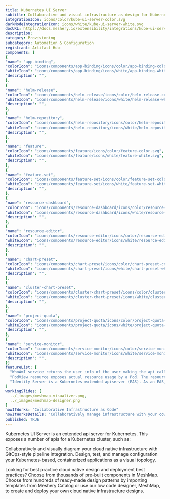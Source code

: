 ```yaml
---
title: Kubernetes UI Server
subtitle: Collaborative and visual infrastructure as design for Kubernetes UI Server
integrationIcon: icons/color/kube-ui-server-color.svg
darkModeIntegrationIcon: icons/white/kube-ui-server-white.svg
docURL: https://docs.meshery.io/extensibility/integrations/kube-ui-server
description: 
category: Provisioning
subcategory: Automation & Configuration
registrant: Artifact Hub
components: [
{
"name": "app-binding",
"colorIcon": "icons/components/app-binding/icons/color/app-binding-color.svg",
"whiteIcon": "icons/components/app-binding/icons/white/app-binding-white.svg",
"description": "",
},
{
"name": "helm-release",
"colorIcon": "icons/components/helm-release/icons/color/helm-release-color.svg",
"whiteIcon": "icons/components/helm-release/icons/white/helm-release-white.svg",
"description": "",
},
{
"name": "helm-repository",
"colorIcon": "icons/components/helm-repository/icons/color/helm-repository-color.svg",
"whiteIcon": "icons/components/helm-repository/icons/white/helm-repository-white.svg",
"description": "",
},
{
"name": "feature",
"colorIcon": "icons/components/feature/icons/color/feature-color.svg",
"whiteIcon": "icons/components/feature/icons/white/feature-white.svg",
"description": "",
},
{
"name": "feature-set",
"colorIcon": "icons/components/feature-set/icons/color/feature-set-color.svg",
"whiteIcon": "icons/components/feature-set/icons/white/feature-set-white.svg",
"description": "",
},
{
"name": "resource-dashboard",
"colorIcon": "icons/components/resource-dashboard/icons/color/resource-dashboard-color.svg",
"whiteIcon": "icons/components/resource-dashboard/icons/white/resource-dashboard-white.svg",
"description": "",
},
{
"name": "resource-editor",
"colorIcon": "icons/components/resource-editor/icons/color/resource-editor-color.svg",
"whiteIcon": "icons/components/resource-editor/icons/white/resource-editor-white.svg",
"description": "",
},
{
"name": "chart-preset",
"colorIcon": "icons/components/chart-preset/icons/color/chart-preset-color.svg",
"whiteIcon": "icons/components/chart-preset/icons/white/chart-preset-white.svg",
"description": "",
},
{
"name": "cluster-chart-preset",
"colorIcon": "icons/components/cluster-chart-preset/icons/color/cluster-chart-preset-color.svg",
"whiteIcon": "icons/components/cluster-chart-preset/icons/white/cluster-chart-preset-white.svg",
"description": "",
},
{
"name": "project-quota",
"colorIcon": "icons/components/project-quota/icons/color/project-quota-color.svg",
"whiteIcon": "icons/components/project-quota/icons/white/project-quota-white.svg",
"description": "",
},
{
"name": "service-monitor",
"colorIcon": "icons/components/service-monitor/icons/color/service-monitor-color.svg",
"whiteIcon": "icons/components/service-monitor/icons/white/service-monitor-white.svg",
"description": "",
}]
featureList: [
  "WhoAmI service returns the user info of the user making the api call.",
  "PodView resource exposes actual resource usage by a Pod. The resource usage information is read from Prometheus.",
  "Identity Server is a Kubernetes extended apiserver (EAS). As an EAS, it has access to the user who is making an api call to the whoami server."
]
workingSlides: [
  ../_images/meshmap-visualizer.png,
  ../_images/meshmap-designer.png
]
howItWorks: "Collaborative Infrastructure as Code"
howItWorksDetails: "Collaboratively manage infrastructure with your coworkers synchronously sharing the same designs."
published: TRUE
---
```

<p>
Kubernetes UI Server is an extended api server for Kubernetes. This exposes a number of apis for a Kubernetes cluster, such as:
</p>
<p>
    Collaboratively and visually diagram your cloud native infrastructure with GitOps-style pipeline integration. Design, test, and manage configuration your Kubernetes-based, containerized applications as a visual topology.
</p>
<p>
    Looking for best practice cloud native design and deployment best practices? Choose from thousands of pre-built components in MeshMap. Choose from hundreds of ready-made design patterns by importing templates from Meshery Catalog or use our low code designer, MeshMap, to create and deploy your own cloud native infrastructure designs.
</p>
